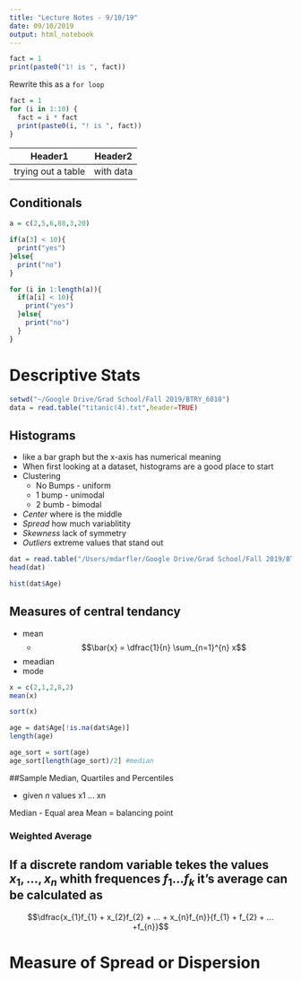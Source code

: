 ```yaml
---
title: "Lecture Notes - 9/10/19"
date: 09/10/2019
output: html_notebook
---
```


```r
fact = 1
print(paste0("1! is ", fact))
```

Rewrite this as a `for loop`
```r
fact = 1
for (i in 1:10) {
  fact = i * fact
  print(paste0(i, "! is ", fact))
}
```

|Header1|Header2|
|---|---|
|trying out a table|with data|

## Conditionals 
```r
a = c(2,5,6,88,3,20)

if(a[3] < 10){
  print("yes")
}else{
  print("no")
}
```

```r
for (i in 1:length(a)){
  if(a[i] < 10){
    print("yes")
  }else{
    print("no")
  }
}
```

# Descriptive Stats

```r
setwd("~/Google Drive/Grad School/Fall 2019/BTRY_6010")
data = read.table("titanic(4).txt",header=TRUE)
```

## Histograms
- like a bar graph but the x-axis has numerical meaning
- When first looking at a dataset, histograms are a good place to start
- Clustering
  - No Bumps - uniform
  - 1 bump - unimodal
  - 2 bumb - bimodal
- *Center* where is the middle
- *Spread* how much variablitity
- *Skewness* lack of symmetry
- *Outliers* extreme values that stand out


```r
dat = read.table("/Users/mdarfler/Google Drive/Grad School/Fall 2019/BTRY_6010/titanic(4).txt",header=TRUE)
head(dat)

hist(dat$Age)
```

## Measures of central tendancy
- mean
  - $$\bar{x} = \dfrac{1}{n} \sum_{n=1}^{n} x$$
- meadian
- mode

```r
x = c(2,1,2,8,2)
mean(x)

sort(x)
```


```r
age = dat$Age[!is.na(dat$Age)]
length(age)

age_sort = sort(age)
age_sort[length(age_sort)/2] #median
```

##Sample Median, Quartiles and Percentiles

- given _n_ values x1 ... xn

Median - Equal area
Mean = balancing point

### Weighted Average

If a discrete random variable tekes the values $x_{1}, ..., x_{n}$ whith frequences $f_{1}...f_{k}$ it's average can be calculated as
-
$$\dfrac{x_{1}f_{1} + x_{2}f_{2} + ... + x_{n}f_{n}}{f_{1} + f_{2} + ... +f_{n}}$$

# Measure of Spread or Dispersion
